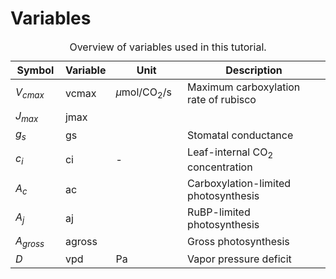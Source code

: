 # Variables {#sec-variables .unnumbered}

| Symbol      | Variable | Unit              | Description                           |
|-------------|----------|-------------------|---------------------------------------|
| $V_{cmax}$  | vcmax    | $\mu$mol/CO$_2$/s | Maximum carboxylation rate of rubisco |
| $J_{max}$   | jmax     |                   |                                       |
| $g_s$       | gs       |                   | Stomatal conductance                  |
| $c_i$       | ci       | \-                | Leaf-internal CO$_2$ concentration    |
| $A_c$       | ac       |                   | Carboxylation-limited photosynthesis  |
| $A_j$       | aj       |                   | RuBP-limited photosynthesis           |
| $A_{gross}$ | agross   |                   | Gross photosynthesis                  |
| $D$         | vpd      | Pa                | Vapor pressure deficit                |

: Overview of variables used in this tutorial.
